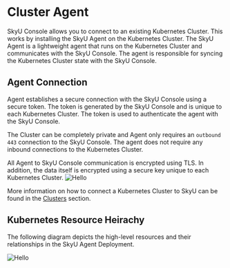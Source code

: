 
# Cluster Agent

SkyU Console allows you to connect to an existing Kubernetes Cluster. This works by installing the SkyU Agent on the Kubernetes Cluster. The SkyU Agent is a lightweight agent that runs on the Kubernetes Cluster and communicates with the SkyU Console. The agent is responsible for syncing the Kubernetes Cluster state with the SkyU Console.

## Agent Connection

Agent establishes a secure connection with the SkyU Console using a secure token. The token is generated by the SkyU Console and is unique to each Kubernetes Cluster. The token is used to authenticate the agent with the SkyU Console.

The Cluster can be completely private and Agent only requires an `outbound 443` connection to the SkyU Console. The agent does not require any inbound connections to the Kubernetes Cluster.

<Callout type="info">
All Agent to SkyU Console communication is encrypted using TLS. In addition, the data itself is encrypted using a secure key unique to each Kubernetes Cluster.
</Callout>

<Image src="/assets/images/concepts/cluster-conn.png" alt="Hello" width={1000} height={500}  />


More information on how to connect a Kubernetes Cluster to SkyU can be found in the [Clusters](/docs/clusters/connect-cluster) section.

## Kubernetes Resource Heirachy

The following diagram depicts the high-level resources and their relationships in the SkyU Agent Deployment.

<Image src="/assets/images/concepts/cluster-resources.png" alt="Hello" width={1000} height={500}  />